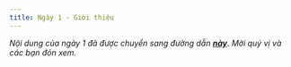 ```yaml
---
title: Ngày 1 - Giới thiệu
---
```


_Nội dung của ngày 1 đã được chuyển sang đường dẫn **[này](https://portal.builetuananh.name.vn/docs/90days/day1)**.
Mời quý vị và các bạn đón xem._
